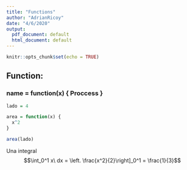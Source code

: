 ```yaml
---
title: "Functions"
author: "AdrianRicoy"
date: "4/6/2020"
output:
  pdf_document: default
  html_document: default
---
```


```r
knitr::opts_chunk$set(echo = TRUE)
```

## Function:
### name = function(x) { Proccess }

```r
lado = 4

area = function(x) {
  x^2
}

area(lado)
```

Una integral
$$\int_0^1 x\ dx = \left. \frac{x^2}{2}\right]_0^1 = \frac{1}{3}$$